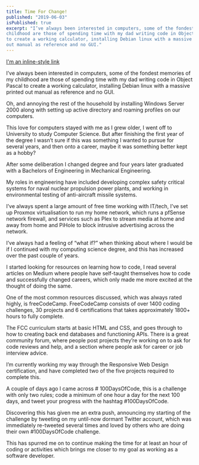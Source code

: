 ```yaml
---
title: Time For Change!
published: "2019-06-03"
isPublished: true
excerpt: "I’ve always been interested in computers, some of the fondest memories of my
childhood are those of spending time with my dad writing code in Object Pascal
to create a working calculator, installing Debian linux with a massive printed
out manual as reference and no GUI."
---
```


[I'm an inline-style link](https://www.google.com)

I’ve always been interested in computers, some of the fondest memories of my
childhood are those of spending time with my dad writing code in Object Pascal
to create a working calculator, installing Debian linux with a massive printed
out manual as reference and no GUI.

Oh, and annoying the rest of the household by installing Windows Server 2000
along with setting up active directory and roaming profiles on our computers.

This love for computers stayed with me as I grew older, I went off to University
to study Computer Science. But after finishing the first year of the degree I
wasn’t sure if this was something I wanted to pursue for several years, and then
onto a career, maybe it was something better kept as a hobby?

After some deliberation I changed degree and four years later graduated with a
Bachelors of Engineering in Mechanical Engineering.

My roles in engineering have included developing complex safety critical systems
for naval nuclear propulsion power plants, and working in environmental testing
of anti-aircraft missile systems.

I’ve always spent a large amount of free time working with IT/tech, I’ve set up
Proxmox virtualisation to run my home network, which runs a pfSense network
firewall, and services such as Plex to stream media at home and away from home
and PiHole to block intrusive advertising across the network. 

I’ve always had a feeling of “what if?” when thinking about where I would be if
I continued with my computing science degree, and this has increased over the
past couple of years.

I started looking for resources on learning how to code, I read several articles
on Medium where people have self-taught themselves how to code and successfully
changed careers, which only made me more excited at the thought of doing the
same.

One of the most common resources discussed, which was always rated highly, is
freeCodeCamp. FreeCodeCamp consists of over 1400 coding challenges, 30 projects
and 6 certifications that takes approximately 1800+ hours to fully complete.

The FCC curriculum starts at basic HTML and CSS, and goes through to how to
creating back end databases and functioning APIs. There is a great community
forum, where people post projects they’re working on to ask for code reviews and
help, and a section where people ask for career or job interview advice.

I’m currently working my way through the Responsive Web Design certification,
and have completed two of the five projects required to complete this.

A couple of days ago I came across # 100DaysOfCode, this is a challenge with
only two rules; code a minimum of one hour a day for the next 100 days, and
tweet your progress with the hashtag #100DaysOfCode.

Discovering this has given me an extra push, announcing my starting of the
challenge by tweeting on my until-now dormant Twitter account, which was
immediately re-tweeted several times and loved by others who are doing their own
#100DaysOfCode challenge.

This has spurred me on to continue making the time for at least an hour of
coding or activities which brings me closer to my goal as working as a software
developer.